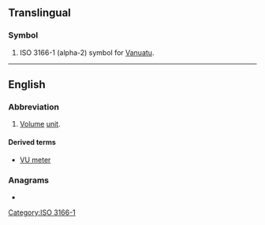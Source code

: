 {{also|vu|.vu|vú|vù|vũ|Vũ|vü|ʋu}}
==Translingual==

===Symbol===
{{head|mul|symbol}}

# ISO 3166-1 (alpha-2) symbol for [[Vanuatu]].

[[Category:ISO 3166-1]]

----

==English==

===Abbreviation===
{{rfc-header|Abbreviation}}
{{wikipedia|VU meter}}
{{head|en|abbreviation}}

# [[volume|Volume]] [[unit]].

====Derived terms====
* [[VU meter]]

===Anagrams===
* {{anagrams|en|UV|uv}}